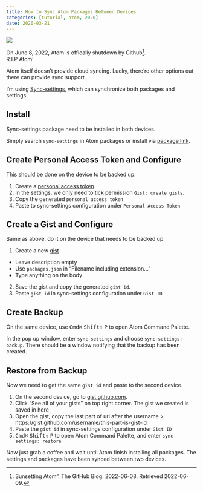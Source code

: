 ```yaml
---
title: How to Sync Atom Packages Between Devices
categories: [tutorial, atom, 2020]
date: 2020-03-21
---
```


![](atom.jpg)

::: {.callout-note}
On June 8, 2022, Atom is offically shutdown by Github[^1].  
R.I.P Atom!
:::

Atom itself doesn't provide cloud syncing. Lucky, there're other options out there can provide sync support.

I'm using [Sync-settings](https://atom.io/packages/sync-settings), which can synchronize both packages and settings.

## Install

Sync-settings package need to be installed in both devices.

Simply search `sync-settings` in Atom packages or install via [package link](https://atom.io/packages/sync-settings).

## Create Personal Access Token and Configure

This should be done on the device to be backed up.

1. Create a [personal access token](https://github.com/settings/tokens/new?scopes=gist).
2. In the settings, we only need to tick permission `Gist: create gists`.
3. Copy the generated `personal access token`
4. Paste to sync-settings configuration under `Personal Access Token`

## Create a Gist and Configure
Same as above, do it on the device that needs to be backed up

1. Create a new [gist](https://gist.github.com/)
  - Leave description empty
  - Use `packages.json` in "Filename including extension..."
  - Type anything on the body
2. Save the gist and copy the generated `gist id`.
3. Paste `gist id` in sync-settings configuration under `Gist ID`

## Create Backup

On the same device, use <kbd>Cmd⌘</kbd> <kbd>Shift⇧</kbd> <kbd>P</kbd> to open Atom Command Palette.

In the pop up window, enter `sync-settings` and choose `sync-settings: backup`. There should be a window notifying that the backup has been created.

## Restore from Backup
Now we need to get the same `gist id` and paste to the second device.

1. On the second device, go to [gist.github.com](https://gist.github.com).
2. Click "See all of your gists" on top right corner. The gist we created is saved in here
3. Open the gist, copy the last part of url after the username
> https://gist.github.com/username/this-part-is-gist-id
4. Paste the `gist id` in sync-settings configuration under `Gist ID`
5. <kbd>Cmd⌘</kbd> <kbd>Shift⇧</kbd> <kbd>P</kbd> to open Atom Command Palette, and enter `sync-settings: restore`

Now just grab a coffee and wait until Atom finish installing all packages. The settings and packages have been synced between two devices.

[^1]: Sunsetting Atom". The GitHub Blog. 2022-06-08. Retrieved 2022-06-09.